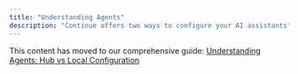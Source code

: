 ```yaml
---
title: "Understanding Agents"
description: "Continue offers two ways to configure your AI assistants"
---
```


This content has moved to our comprehensive guide: [Understanding Agents: Hub vs Local Configuration](/guides/understanding-assistants)
